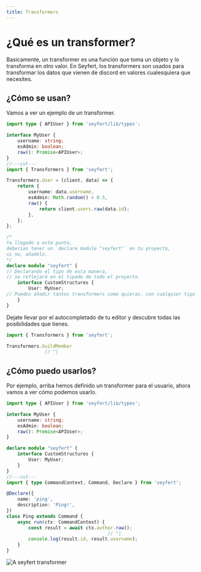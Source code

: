 ```yaml
---
title: Transformers
---
```

# ¿Qué es un transformer?

Basicamente, un transformer es una función que toma un objeto y lo transforma en otro valor. En Seyfert, los transformers son usados para transformar los datos que vienen de discord en valores cualesquiera que necesites.

## ¿Cómo se usan?

Vamos a ver un ejemplo de un transformer.

```ts twoslash
import type { APIUser } from 'seyfert/lib/types';

interface MyUser {
    username: string;
    esAdmin: boolean;
    raw(): Promise<APIUser>;
}
//---cut---
import { Transformers } from 'seyfert';

Transformers.User = (client, data) => {
    return {
        username: data.username,
        esAdmin: Math.random() > 0.5,
        raw() {
            return client.users.raw(data.id);
        },
    };
};

/*
Ya llegado a este punto,
deberias tener un `declare module "seyfert"` en tu proyecto,
si no, añadelo.
*/
declare module "seyfert" {
// Declarando el tipo de esta manera, 
// se reflejará en el tipado de todo el proyecto.
    interface CustomStructures {
        User: MyUser;
// Puedes añadir tantos transformers como quieras, con cualquier tipo
    }
}
```
Dejate llevar por el autocompletado de tu editor y descubre todas las posibilidades que tienes.
```ts twoslash
import { Transformers } from 'seyfert';

Transformers.GuildMember
              // ^|
```

## ¿Cómo puedo usarlos?

Por ejemplo, arriba hemos definido un transformer para el usuario, ahora vamos a ver cómo podemos usarlo.
```ts twoslash
import type { APIUser } from 'seyfert/lib/types';

interface MyUser {
    username: string;
    esAdmin: boolean;
    raw(): Promise<APIUser>;
}

declare module "seyfert" {
    interface CustomStructures {
        User: MyUser;
    }
}
//---cut---
import { type CommandContext, Command, Declare } from 'seyfert';

@Declare({
    name: 'ping',
    description: 'Ping!',
})
class Ping extends Command {
    async run(ctx: CommandContext) {
        const result = await ctx.author.raw();
                                     // ^|
        console.log(result.id, result.username);
    }
}
```
![A seyfert transformer](../../../../../public//transformers.gif)


